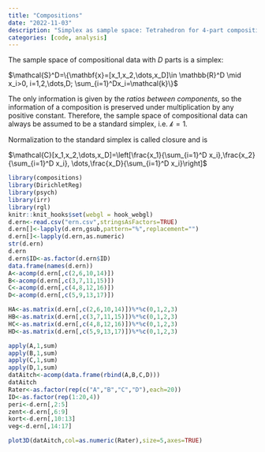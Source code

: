```yaml
---
title: "Compositions"
date: "2022-11-03"
description: "Simplex as sample space: Tetrahedron for 4-part compositions"
categories: [code, analysis]
---
```


The sample space of compositional data with $D$ parts is a simplex: 

$\mathcal{S}^D=\{\mathbf{x}=[x_1,x_2,\dots,x_D]\in \mathbb{R}^D \mid
x_i>0, i=1,2,\dots,D; \sum_{i=1}^Dx_i=\mathcal{k}\}$

The only information is given by the *ratios between components*, so
the information of a composition is preserved under multiplication by
any positive constant. Therefore, the sample space of compositional
data can always be assumed to be a standard simplex, i.e. $\mathcal{k}
= 1$.

Normalization to the standard simplex is called closure and is

$\mathcal{C}[x_1,x_2,\dots,x_D]=\left[\frac{x_1}{\sum_{i=1}^D x_i},\frac{x_2}{\sum_{i=1}^D x_i}, \dots,\frac{x_D}{\sum_{i=1}^D x_i}\right]$



```r
library(compositions)
library(DirichletReg)
library(psych)
library(irr)
library(rgl)
knitr::knit_hooks$set(webgl = hook_webgl)
d.ern<-read.csv("ern.csv",stringsAsFactors=TRUE)
d.ern[]<-lapply(d.ern,gsub,pattern="%",replacement="")
d.ern[]<-lapply(d.ern,as.numeric)
str(d.ern)
d.ern
d.ern$ID<-as.factor(d.ern$ID)
data.frame(names(d.ern))
A<-acomp(d.ern[,c(2,6,10,14)])
B<-acomp(d.ern[,c(3,7,11,15)])
C<-acomp(d.ern[,c(4,8,12,16)])
D<-acomp(d.ern[,c(5,9,13,17)])

HA<-as.matrix(d.ern[,c(2,6,10,14)])%*%c(0,1,2,3)
HB<-as.matrix(d.ern[,c(3,7,11,15)])%*%c(0,1,2,3)
HC<-as.matrix(d.ern[,c(4,8,12,16)])%*%c(0,1,2,3)
HD<-as.matrix(d.ern[,c(5,9,13,17)])%*%c(0,1,2,3)

apply(A,1,sum) 
apply(B,1,sum)
apply(C,1,sum) 
apply(D,1,sum)
datAitch<-acomp(data.frame(rbind(A,B,C,D)))
datAitch
Rater<-as.factor(rep(c("A","B","C","D"),each=20))
ID<-as.factor(rep(1:20,4))
peri<-d.ern[,2:5]
zent<-d.ern[,6:9]
kort<-d.ern[,10:13]
veg<-d.ern[,14:17]
```



```r
plot3D(datAitch,col=as.numeric(Rater),size=5,axes=TRUE)
```
